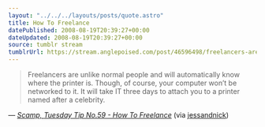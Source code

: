 ```yaml
---
layout: "../../../layouts/posts/quote.astro"
title: How To Freelance
datePublished: 2008-08-19T20:39:27+00:00
dateUpdated: 2008-08-19T20:39:27+00:00
source: tumblr stream
tumblrUrl: https://stream.anglepoised.com/post/46596498/freelancers-are-unlike-normal-people-and-will
---
```


> Freelancers are unlike normal people and will automatically know where the printer is. Though, of course, your computer won&rsquo;t be networked to it. It will take IT three days to attach you to a printer named after a celebrity.

— <cite>[Scamp, _Tuesday Tip No.59 - How To Freelance_](http://scampblog.blogspot.com/2008/08/tuesday-tip-no59-how-to-freelance.html)</cite> (via [jessandnick](http://tumblr.nickandjess.co.uk/))
